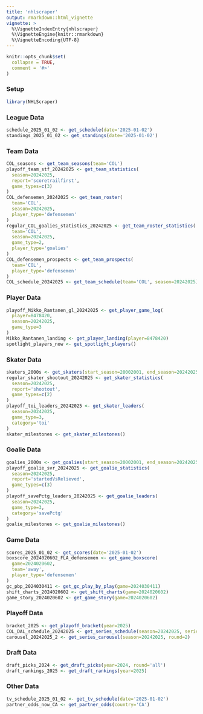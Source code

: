 ```yaml
---
title: 'nhlscraper'
output: rmarkdown::html_vignette
vignette: >
  %\VignetteIndexEntry{nhlscraper}
  %\VignetteEngine{knitr::rmarkdown}
  %\VignetteEncoding{UTF-8}
---
```


```r
knitr::opts_chunk$set(
  collapse = TRUE,
  comment = '#>'
)
```

### Setup
```r
library(NHLScraper)
```

### League Data
```r
schedule_2025_01_02 <- get_schedule(date='2025-01-02')
standings_2025_01_02 <- get_standings(date='2025-01-02')
```

### Team Data
```r
COL_seasons <- get_team_seasons(team='COL')
playoff_team_stf_20242025 <- get_team_statistics(
  season=20242025,
  report='scoretrailfirst',
  game_types=c(3)
)
COL_defensemen_20242025 <- get_team_roster(
  team='COL',
  season=20242025,
  player_type='defensemen'
)
regular_COL_goalies_statistics_20242025 <- get_team_roster_statistics(
  team='COL',
  season=20242025,
  game_type=2,
  player_type='goalies'
)
COL_defensemen_prospects <- get_team_prospects(
  team='COL',
  player_type='defensemen'
)
COL_schedule_20242025 <- get_team_schedule(team='COL', season=20242025)
```

### Player Data
```r
playoff_Mikko_Rantanen_gl_20242025 <- get_player_game_log(
  player=8478420,
  season=20242025,
  game_type=3
)
Mikko_Rantanen_landing <- get_player_landing(player=8478420)
spotlight_players_now <- get_spotlight_players()
```

### Skater Data
```r
skaters_2000s <- get_skaters(start_season=20002001, end_season=20242025)
regular_skater_shootout_20242025 <- get_skater_statistics(
  season=20242025,
  report='shootout',
  game_types=c(2)
)
playoff_toi_leaders_20242025 <- get_skater_leaders(
  season=20242025,
  game_type=3,
  category='toi'
)
skater_milestones <- get_skater_milestones()
```

### Goalie Data
```r
goalies_2000s <- get_goalies(start_season=20002001, end_season=20242025)
playoff_goalie_svr_20242025 <- get_goalie_statistics(
  season=20242025,
  report='startedVsRelieved',
  game_types=c(3)
)
playoff_savePctg_leaders_20242025 <- get_goalie_leaders(
  season=20242025,
  game_type=3,
  category='savePctg'
)
goalie_milestones <- get_goalie_milestones()
```

### Game Data
```r
scores_2025_01_02 <- get_scores(date='2025-01-02')
boxscore_2024020602_FLA_defensemen <- get_game_boxscore(
  game=2024020602,
  team='away',
  player_type='defensemen'
)
gc_pbp_2024030411 <- get_gc_play_by_play(game=2024030411)
shift_charts_2024020602 <- get_shift_charts(game=2024020602)
game_story_2024020602 <- get_game_story(game=2024020602)
```

### Playoff Data
```r
bracket_2025 <- get_playoff_bracket(year=2025)
COL_DAL_schedule_20242025 <- get_series_schedule(season=20242025, series='f')
carousel_20242025_2 <- get_series_carousel(season=20242025, round=2)
```

### Draft Data
```r
draft_picks_2024 <- get_draft_picks(year=2024, round='all')
draft_rankings_2025 <- get_draft_rankings(year=2025)
```

### Other Data
```r
tv_schedule_2025_01_02 <- get_tv_schedule(date='2025-01-02')
partner_odds_now_CA <- get_partner_odds(country='CA')
```
